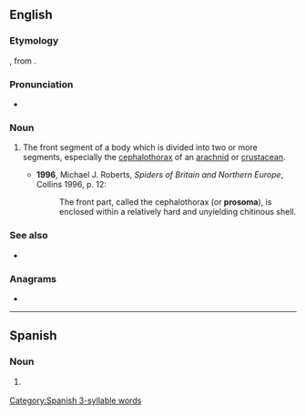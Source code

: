 ==English==
{{wikipedia}}

===Etymology===
{{prefix|en|pro|t1=front|soma|t2=body}}, from {{etyl|grc|en}} {{m|grc|σῶμα||body}}.

===Pronunciation===
* {{a|UK}} {{IPA|/pɹəʊˈsəʊmə/|lang=en}}

===Noun===
{{en-noun|s|prosomata}}

# {{lb|en|zoology}} The front segment of a body which is divided into two or more segments, especially the [[cephalothorax]] of an [[arachnid]] or [[crustacean]].
#* '''1996''', Michael J. Roberts, ''Spiders of Britain and Northern Europe'', Collins 1996, p. 12:
#*: The front part, called the cephalothorax (or '''prosoma'''), is enclosed within a relatively hard and unyielding chitinous shell.

===See also===
* {{l|en|opisthosoma}}

===Anagrams===
* {{anagrams|en|a=amooprs|poromas}}

----

==Spanish==
{{wikipedia|lang=es}}

===Noun===
{{es-noun|m}}

# {{lb|es|entomology}} {{l|en|prosoma}}

[[Category:Spanish 3-syllable words]]
